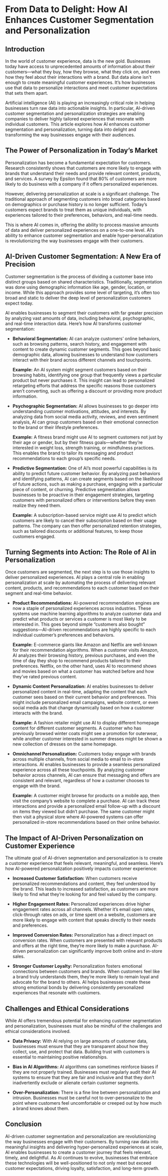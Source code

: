 # From Data to Delight: How AI Enhances Customer Segmentation and Personalization

## Introduction

In the world of customer experience, data is the new gold. Businesses today have access to unprecedented amounts of information about their customers—what they buy, how they browse, what they click on, and even how they feel about their interactions with a brand. But data alone isn't enough to create meaningful customer experiences. It’s how businesses use that data to personalize interactions and meet customer expectations that sets them apart.

Artificial intelligence (AI) is playing an increasingly critical role in helping businesses turn raw data into actionable insights. In particular, AI-driven customer segmentation and personalization strategies are enabling companies to deliver highly tailored experiences that resonate with individual customers. This article explores how AI enhances customer segmentation and personalization, turning data into delight and transforming the way businesses engage with their audiences.

## The Power of Personalization in Today’s Market

Personalization has become a fundamental expectation for customers. Research consistently shows that customers are more likely to engage with brands that understand their needs and provide relevant content, products, and services. A survey by Epsilon found that 80% of customers are more likely to do business with a company if it offers personalized experiences.

However, delivering personalization at scale is a significant challenge. The traditional approach of segmenting customers into broad categories based on demographics or purchase history is no longer sufficient. Today’s customers expect brands to treat them as unique individuals, with experiences tailored to their preferences, behaviors, and real-time needs.

This is where AI comes in, offering the ability to process massive amounts of data and deliver personalized experiences on a one-to-one level. AI’s ability to enhance customer segmentation and enable hyper-personalization is revolutionizing the way businesses engage with their customers.

## AI-Driven Customer Segmentation: A New Era of Precision

Customer segmentation is the process of dividing a customer base into distinct groups based on shared characteristics. Traditionally, segmentation was done using demographic information like age, gender, location, or income. While this approach provides some level of targeting, it’s often too broad and static to deliver the deep level of personalization customers expect today.

AI enables businesses to segment their customers with far greater precision by analyzing vast amounts of data, including behavioral, psychographic, and real-time interaction data. Here’s how AI transforms customer segmentation:

- **Behavioral Segmentation:** AI can analyze customers’ online behaviors, such as browsing patterns, search history, and engagement with content to create dynamic customer segments. This goes beyond basic demographic data, allowing businesses to understand how customers interact with their brand across different channels and touchpoints.

  **Example:** An AI system might segment customers based on their browsing habits, identifying one group that frequently views a particular product but never purchases it. This insight can lead to personalized retargeting efforts that address the specific reasons those customers aren’t converting, such as offering a discount or providing more product information.

- **Psychographic Segmentation:** AI allows businesses to go deeper into understanding customer motivations, attitudes, and interests. By analyzing data from social media activity, reviews, and even sentiment analysis, AI can group customers based on their emotional connection to the brand or their lifestyle preferences.

  **Example:** A fitness brand might use AI to segment customers not just by their age or gender, but by their fitness goals—whether they’re interested in weight loss, strength training, or mindfulness practices. This enables the brand to tailor its messaging and product recommendations to each group’s specific needs.

- **Predictive Segmentation:** One of AI’s most powerful capabilities is its ability to predict future customer behavior. By analyzing past behaviors and identifying patterns, AI can create segments based on the likelihood of future actions, such as making a purchase, engaging with a particular piece of content, or churning. Predictive segmentation allows businesses to be proactive in their engagement strategies, targeting customers with personalized offers or interventions before they even realize they need them.

  **Example:** A subscription-based service might use AI to predict which customers are likely to cancel their subscription based on their usage patterns. The company can then offer personalized retention strategies, such as tailored discounts or additional features, to keep those customers engaged.

## Turning Segments into Action: The Role of AI in Personalization

Once customers are segmented, the next step is to use those insights to deliver personalized experiences. AI plays a central role in enabling personalization at scale by automating the process of delivering relevant content, products, and recommendations to each customer based on their segment and real-time behavior.

- **Product Recommendations:** AI-powered recommendation engines are now a staple of personalized experiences across industries. These systems use machine learning algorithms to analyze customer data and predict what products or services a customer is most likely to be interested in. This goes beyond simple “customers also bought” suggestions—AI-driven recommendations are highly specific to each individual customer’s preferences and behaviors.

  **Example:** E-commerce giants like Amazon and Netflix are well-known for their recommendation algorithms. When a customer visits Amazon, AI analyzes their browsing history, previous purchases, and even the time of day they shop to recommend products tailored to their preferences. Netflix, on the other hand, uses AI to recommend shows and movies based on what a customer has watched before and how they’ve rated previous content.

- **Dynamic Content Personalization:** AI enables businesses to deliver personalized content in real-time, adapting the content that each customer sees based on their current behavior and preferences. This might include personalized email campaigns, website content, or even social media ads that change dynamically based on how a customer interacts with the brand.

  **Example:** A fashion retailer might use AI to display different homepage content for different customer segments. A customer who has previously browsed winter coats might see a promotion for outerwear, while another customer interested in summer dresses might be shown a new collection of dresses on the same homepage.

- **Omnichannel Personalization:** Customers today engage with brands across multiple channels, from social media to email to in-store interactions. AI enables businesses to provide a seamless personalized experience across all these touchpoints. By analyzing customer behavior across channels, AI can ensure that messaging and offers are consistent and relevant, regardless of how a customer chooses to engage with the brand.

  **Example:** A customer might browse for products on a mobile app, then visit the company’s website to complete a purchase. AI can track these interactions and provide a personalized email follow-up with a discount on items they viewed but didn’t purchase. The same customer might then visit a physical store where AI-powered systems can offer personalized in-store recommendations based on their online behavior.

## The Impact of AI-Driven Personalization on Customer Experience

The ultimate goal of AI-driven segmentation and personalization is to create a customer experience that feels relevant, meaningful, and seamless. Here’s how AI-powered personalization positively impacts customer experience:

- **Increased Customer Satisfaction:** When customers receive personalized recommendations and content, they feel understood by the brand. This leads to increased satisfaction, as customers are more likely to find what they’re looking for and feel valued by the company.

- **Higher Engagement Rates:** Personalized experiences drive higher engagement rates across all channels. Whether it’s email open rates, click-through rates on ads, or time spent on a website, customers are more likely to engage with content that speaks directly to their needs and preferences.

- **Improved Conversion Rates:** Personalization has a direct impact on conversion rates. When customers are presented with relevant products and offers at the right time, they’re more likely to make a purchase. AI-driven personalization can significantly improve both online and in-store sales.

- **Stronger Customer Loyalty:** Personalization fosters emotional connections between customers and brands. When customers feel like a brand truly understands them, they’re more likely to remain loyal and advocate for the brand to others. AI helps businesses create these strong emotional bonds by delivering consistently personalized experiences that resonate with customers.

## Challenges and Ethical Considerations

While AI offers tremendous potential for enhancing customer segmentation and personalization, businesses must also be mindful of the challenges and ethical considerations involved.

- **Data Privacy:** With AI relying on large amounts of customer data, businesses must ensure that they are transparent about how they collect, use, and protect that data. Building trust with customers is essential to maintaining positive relationships.

- **Bias in AI Algorithms:** AI algorithms can sometimes reinforce biases if they are not properly trained. Businesses must regularly audit their AI systems to ensure that they are fair and inclusive and that they don’t inadvertently exclude or alienate certain customer segments.

- **Over-Personalization:** There is a fine line between personalization and intrusion. Businesses must be careful not to over-personalize to the point where customers feel uncomfortable or creeped out by how much a brand knows about them.

## Conclusion

AI-driven customer segmentation and personalization are revolutionizing the way businesses engage with their customers. By turning raw data into meaningful insights and delivering hyper-personalized experiences at scale, AI enables businesses to create a customer journey that feels relevant, timely, and delightful. As AI continues to evolve, businesses that embrace these technologies will be well-positioned to not only meet but exceed customer expectations, driving loyalty, satisfaction, and long-term growth.
